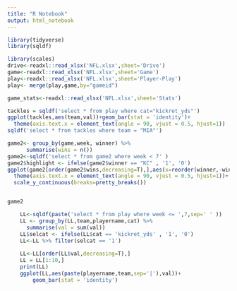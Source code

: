 ```yaml
---
title: "R Notebook"
output: html_notebook
---
```



```r
library(tidyverse)
library(sqldf)

library(scales)
drive<-readxl::read_xlsx('NFL.xlsx',sheet='Drive')
game<-readxl::read_xlsx('NFL.xlsx',sheet='Game')
play<-readxl::read_xlsx('NFL.xlsx',sheet='Player-Play')
play<- merge(play,game,by="gameid")

game_stats<-readxl::read_xlsx('NFL.xlsx',sheet='Stats')
```
```r
tackles = sqldf('select * from play where cat="kickret_yds"')
ggplot(tackles,aes(team,val))+geom_bar(stat = 'identity')+
  theme(axis.text.x = element_text(angle = 90, vjust = 0.5, hjust=1))
sqldf('select * from tackles where team = "MIA"')
```
```r
game2<- group_by(game,week, winner) %>%
      summarise(wins = n())
game2<-sqldf('select * from game2 where week < 7' )
game2$highlight <- ifelse(game2$winner == "KC" , '1', '0')
ggplot(game2[order(game2$wins,decreasing=T),],aes(x=reorder(winner,-wins, function(x){ sum(x) }),wins))+geom_bar(stat='identity',aes(fill=highlight))+
  theme(axis.text.x = element_text(angle = 90, vjust = 0.5, hjust=1))+
  scale_y_continuous(breaks=pretty_breaks())


game2
```
```r
    
    LL<-sqldf(paste('select * from play where week <= ',7,sep=' ' ))
    LL <- group_by(LL,team,playername,cat) %>%
      summarise(val = sum(val))
    LL$selcat <- ifelse(LL$cat == 'kickret_yds' , '1', '0')
    LL<-LL %>% filter(selcat == '1')
    
    LL<-LL[order(LL$val,decreasing=T),]
    LL = LL[1:10,]
    print(LL)
    ggplot(LL,aes(paste(playername,team,sep='|'),val))+
        geom_bar(stat = 'identity')
```

